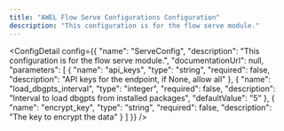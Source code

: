 ```yaml
---
title: "AWEL Flow Serve Configurations Configuration"
description: "This configuration is for the flow serve module."
---
```



<ConfigDetail config={{
  "name": "ServeConfig",
  "description": "This configuration is for the flow serve module.",
  "documentationUrl": null,
  "parameters": [
    {
      "name": "api_keys",
      "type": "string",
      "required": false,
      "description": "API keys for the endpoint, if None, allow all"
    },
    {
      "name": "load_dbgpts_interval",
      "type": "integer",
      "required": false,
      "description": "Interval to load dbgpts from installed packages",
      "defaultValue": "5"
    },
    {
      "name": "encrypt_key",
      "type": "string",
      "required": false,
      "description": "The key to encrypt the data"
    }
  ]
}} />

